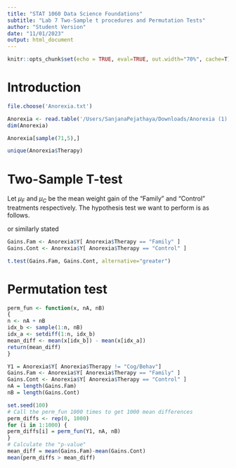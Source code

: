 ```yaml
---
title: "STAT 1060 Data Science Foundations"
subtitle: "Lab 7 Two-Sample t procedures and Permutation Tests"
author: "Student Version"
date: "11/01/2023"
output: html_document
---
```


```r
knitr::opts_chunk$set(echo = TRUE, eval=TRUE, out.width="70%", cache=T)
```

# Introduction

```r
file.choose('Anorexia.txt')
```

```r
Anorexia <- read.table('/Users/SanjanaPejathaya/Downloads/Anorexia (1).txt', header = TRUE)
dim(Anorexia)
```

```r
Anorexia[sample(71,5),]
```

```r
unique(Anorexia$Therapy)
```

# Two-Sample T-test

Let $\mu_{F}$ and $\mu_{C}$ be the mean weight gain of the "Family" and "Control"
treatments respectively. The hypothesis test we want to perform is as follows.

\begin{equation}
\begin{aligned}
H_{0}: & \mu_{F} = \mu_{C} \\
H_{a}: & \mu_{F} > \mu_{C}
\end{aligned}
\end{equation}

or similarly stated

\begin{equation}
\begin{aligned}
H_{0}: & \text{ The true mean weight gain is equal between the Family and Control
treatments} \\
H_{a}: & \text{ The true mean weight gain is greater on the Family treatment than 
the Control}
\end{aligned}
\end{equation}

```r
Gains.Fam <- Anorexia$Y[ Anorexia$Therapy == "Family" ]
Gains.Cont <- Anorexia$Y[ Anorexia$Therapy == "Control" ]
```

```r
t.test(Gains.Fam, Gains.Cont, alternative="greater")
```

# Permutation test

```r
perm_fun <- function(x, nA, nB)
{
n <- nA + nB
idx_b <- sample(1:n, nB)
idx_a <- setdiff(1:n, idx_b)
mean_diff <- mean(x[idx_b]) - mean(x[idx_a])
return(mean_diff)
}
```

```r
Y1 = Anorexia$Y[ Anorexia$Therapy != "Cog/Behav"]
Gains.Fam <- Anorexia$Y[ Anorexia$Therapy == "Family" ]
Gains.Cont <- Anorexia$Y[ Anorexia$Therapy == "Control" ]
nA = length(Gains.Fam)
nB = length(Gains.Cont)
```

```r
set.seed(100)
# Call the perm_fun 1000 times to get 1000 mean differences
perm_diffs <- rep(0, 1000)
for (i in 1:1000) {
perm_diffs[i] = perm_fun(Y1, nA, nB)
}
# Calculate the "p-value"
mean_diff = mean(Gains.Fam)-mean(Gains.Cont)
mean(perm_diffs > mean_diff)
```


